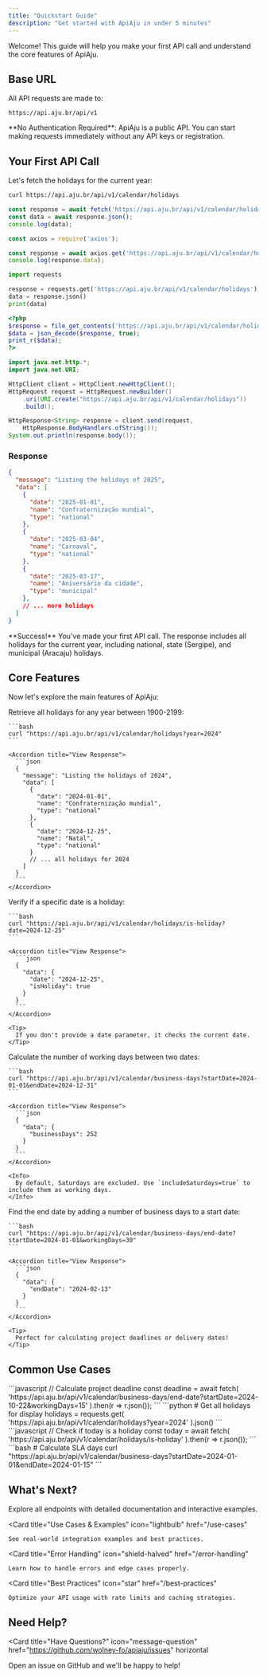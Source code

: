 ```yaml
---
title: "Quickstart Guide"
description: "Get started with ApiAju in under 5 minutes"
---
```


Welcome! This guide will help you make your first API call and understand the core features of ApiAju.

## Base URL

All API requests are made to:

```
https://api.aju.br/api/v1
```

<Note>
  **No Authentication Required**: ApiAju is a public API. You can start making requests immediately without any API keys or registration.
</Note>

## Your First API Call

Let's fetch the holidays for the current year:

<CodeGroup>

```bash cURL
curl https://api.aju.br/api/v1/calendar/holidays
```

```javascript JavaScript (Fetch)
const response = await fetch('https://api.aju.br/api/v1/calendar/holidays');
const data = await response.json();
console.log(data);
```

```javascript JavaScript (Axios)
const axios = require('axios');

const response = await axios.get('https://api.aju.br/api/v1/calendar/holidays');
console.log(response.data);
```

```python Python
import requests

response = requests.get('https://api.aju.br/api/v1/calendar/holidays')
data = response.json()
print(data)
```

```php PHP
<?php
$response = file_get_contents('https://api.aju.br/api/v1/calendar/holidays');
$data = json_decode($response, true);
print_r($data);
?>
```

```java Java
import java.net.http.*;
import java.net.URI;

HttpClient client = HttpClient.newHttpClient();
HttpRequest request = HttpRequest.newBuilder()
    .uri(URI.create("https://api.aju.br/api/v1/calendar/holidays"))
    .build();

HttpResponse<String> response = client.send(request, 
    HttpResponse.BodyHandlers.ofString());
System.out.println(response.body());
```

</CodeGroup>

### Response

```json
{
  "message": "Listing the holidays of 2025",
  "data": [
    {
      "date": "2025-01-01",
      "name": "Confraternização mundial",
      "type": "national"
    },
    {
      "date": "2025-03-04",
      "name": "Carnaval",
      "type": "national"
    },
    {
      "date": "2025-03-17",
      "name": "Aniversário da cidade",
      "type": "municipal"
    },
    // ... more holidays
  ]
}
```

<Check>
  **Success!** You've made your first API call. The response includes all holidays for the current year, including national, state (Sergipe), and municipal (Aracaju) holidays.
</Check>

## Core Features

Now let's explore the main features of ApiAju:

<Steps>
  <Step title="Get Holidays for a Specific Year">
    Retrieve all holidays for any year between 1900-2199:

    ```bash
    curl "https://api.aju.br/api/v1/calendar/holidays?year=2024"
    ```

    <Accordion title="View Response">
      ```json
      {
        "message": "Listing the holidays of 2024",
        "data": [
          {
            "date": "2024-01-01",
            "name": "Confraternização mundial",
            "type": "national"
          },
          {
            "date": "2024-12-25",
            "name": "Natal",
            "type": "national"
          }
          // ... all holidays for 2024
        ]
      }
      ```
    </Accordion>
  </Step>

  <Step title="Check if a Date is a Holiday">
    Verify if a specific date is a holiday:

    ```bash
    curl "https://api.aju.br/api/v1/calendar/holidays/is-holiday?date=2024-12-25"
    ```

    <Accordion title="View Response">
      ```json
      {
        "data": {
          "date": "2024-12-25",
          "isHoliday": true
        }
      }
      ```
    </Accordion>

    <Tip>
      If you don't provide a date parameter, it checks the current date.
    </Tip>
  </Step>

  <Step title="Calculate Business Days Between Dates">
    Calculate the number of working days between two dates:

    ```bash
    curl "https://api.aju.br/api/v1/calendar/business-days?startDate=2024-01-01&endDate=2024-12-31"
    ```

    <Accordion title="View Response">
      ```json
      {
        "data": {
          "businessDays": 252
        }
      }
      ```
    </Accordion>

    <Info>
      By default, Saturdays are excluded. Use `includeSaturdays=true` to include them as working days.
    </Info>
  </Step>

  <Step title="Calculate End Date from Business Days">
    Find the end date by adding a number of business days to a start date:

    ```bash
    curl "https://api.aju.br/api/v1/calendar/business-days/end-date?startDate=2024-01-01&workingDays=30"
    ```

    <Accordion title="View Response">
      ```json
      {
        "data": {
          "endDate": "2024-02-13"
        }
      }
      ```
    </Accordion>

    <Tip>
      Perfect for calculating project deadlines or delivery dates!
    </Tip>
  </Step>
</Steps>

## Common Use Cases

<CardGroup cols={2}>
  <Card title="Project Management" icon="list-check">
    ```javascript
    // Calculate project deadline
    const deadline = await fetch(
      'https://api.aju.br/api/v1/calendar/business-days/end-date?startDate=2024-10-22&workingDays=15'
    ).then(r => r.json());
    ```
  </Card>

  <Card title="Calendar Integration" icon="calendar-days">
    ```python
    # Get all holidays for display
    holidays = requests.get(
      'https://api.aju.br/api/v1/calendar/holidays?year=2024'
    ).json()
    ```
  </Card>

  <Card title="Business Logic" icon="gears">
    ```javascript
    // Check if today is a holiday
    const today = await fetch(
      'https://api.aju.br/api/v1/calendar/holidays/is-holiday'
    ).then(r => r.json());
    ```
  </Card>

  <Card title="SLA Tracking" icon="clock">
    ```bash
    # Calculate SLA days
    curl "https://api.aju.br/api/v1/calendar/business-days?startDate=2024-01-01&endDate=2024-01-15"
    ```
  </Card>
</CardGroup>

## What's Next?

<CardGroup cols={2}>
  <Card
    title="API Reference"
    icon="book"
    href="/api-reference/introduction"
  >
    Explore all endpoints with detailed documentation and interactive examples.
  </Card>

  <Card
    title="Use Cases & Examples"
    icon="lightbulb"
    href="/use-cases"
  >
    See real-world integration examples and best practices.
  </Card>

  <Card
    title="Error Handling"
    icon="shield-halved"
    href="/error-handling"
  >
    Learn how to handle errors and edge cases properly.
  </Card>

  <Card
    title="Best Practices"
    icon="star"
    href="/best-practices"
  >
    Optimize your API usage with rate limits and caching strategies.
  </Card>
</CardGroup>

## Need Help?

<Card
  title="Have Questions?"
  icon="message-question"
  href="https://github.com/wolney-fo/apiaju/issues"
  horizontal
>
  Open an issue on GitHub and we'll be happy to help!
</Card>
